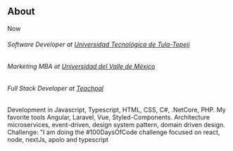 ## About

  Now
  ###### Software Developer at [Universidad Tecnológica de Tula-Tepeji](https://www.uttt.edu.mx/)
  ###### Marketing MBA at [Universidad del Valle de México](https://uvm.mx/)
  ###### Full Stack Developer at [Teachpal](https://www.teachpal.com.mx/)
  Development in Javascript, Typescript, HTML, CSS, C#, .NetCore, PHP.
  My favorite tools Angular, Laravel, Vue, Styled-Components.
  Architecture microservices, event-driven, design system pattern, domain driven design.
  Challenge: "I am doing the #100DaysOfCode challenge focused on react, node, nextJs, apolo and typescript